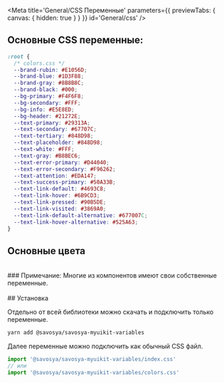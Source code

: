 
<Meta title='General/CSS Переменные' parameters={{ previewTabs: { canvas: { hidden: true } } }} id='General/css' />

## Основные CSS переменные:

```css
:root {
  /* colors.css */
  --brand-rubin: #E1056D;
  --brand-blue: #1D3F88;
  --brand-gray: #8B8B8C;
  --brand-black: #000;
  --bg-primary: #F4F6F8;
  --bg-secondary: #FFF;
  --bg-info: #E5E8ED;
  --bg-header: #21272E;
  --text-primary: #29313A;
  --text-secondary: #67707C;
  --text-tertiary: #848D98;
  --text-placeholder: #848D98;
  --text-white: #FFF;
  --text-gray: #B8BEC6;
  --text-error-primary: #D44040;
  --text-error-secondary: #F96262;
  --text-attention: #EDA147;
  --text-success-primary: #50A33B;
  --text-link-default: #4693C8;
  --text-link-hover: #6B9CD3;
  --text-link-pressed: #90B5DE;
  --text-link-visited: #3869A0;
  --text-link-default-alternative: #677007C;
  --text-link-hover-alternative: #525A63;
}
```

## Основные цвета

<ColorPalette>
    <ColorItem
        title="theme.colors.brand"
        colors={{ rubin: '#E1056D', blue: '#1D3F88', gray: '#8B8B8C', black: '#000' }}
    />
    <ColorItem
        title="theme.colors.bg"
        colors={{
            primary: '#F4F6F8',
            secondary: '#FFF',
            info: '#E5E8ED',
            header: '#21272E',
        }}
    />
    <ColorItem
        title="theme.color.text"
        colors={{
            primary: '#29313A',
            secondary: '#67707C',
            tertiary: '#848D98',
            placeholder: '#848D98',
            white: '#FFF',
            gray: '#B8BEC6',
        }}
    />
</ColorPalette>

<br/>
### Примечание: Многие из компонентов имеют свои собственные переменные.


<br/>
<br/>
## Установка

Отдельно от всей библиотеки можно скачать и подключить только переменные.

```bash
yarn add @savosya/savosya-myuikit-variables
```

Далее переменные можно подключить как обычный CSS файл.

```jsx
import '@savosya/savosya-myuikit-variables/index.css'
// или
import '@savosya/savosya-myuikit-variables/colors.css'
```
